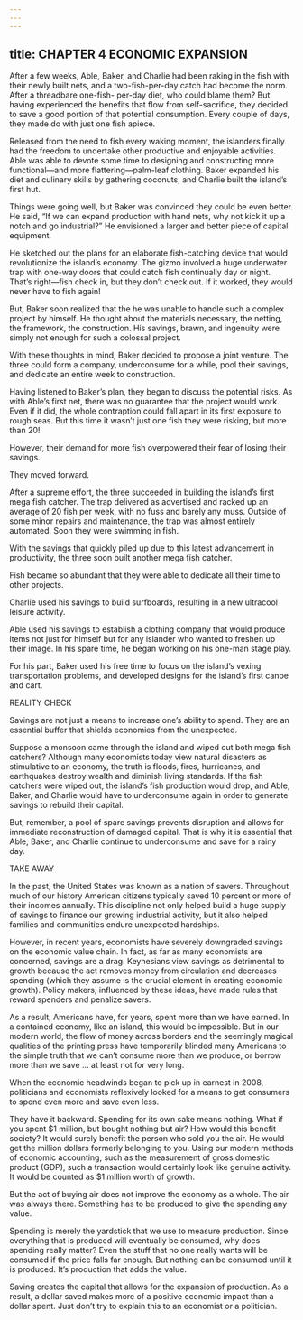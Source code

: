 ```yaml
---
---
---
```

title: CHAPTER 4 ECONOMIC EXPANSION
---

After a few weeks, Able, Baker, and Charlie had been raking in the fish with their newly built nets, and a two-fish-per-day catch had become the norm. After a threadbare one-fish- per-day diet, who could blame them? But having experienced the benefits that flow from self-sacrifice, they decided to save a good portion of that potential consumption. Every couple of days, they made do with just one fish apiece.

Released from the need to fish every waking moment, the islanders finally had the freedom to undertake other productive and enjoyable activities. Able was able to devote some time to designing and constructing more functional—and more flattering—palm-leaf clothing. Baker expanded his diet and culinary skills by gathering coconuts, and Charlie built the island’s first hut.

Things were going well, but Baker was convinced they could be even better. He said, “If we can expand production with hand nets, why not kick it up a notch and go industrial?” He envisioned a larger and better piece of capital equipment.

He sketched out the plans for an elaborate fish-catching device that would revolutionize the island’s economy. The gizmo involved a huge underwater trap with one-way doors that could catch fish continually day or night. That’s right—fish check in, but they don’t check out. If it worked, they would never have to fish again!

But, Baker soon realized that the he was unable to handle such a complex project by himself. He thought about the materials necessary, the netting, the framework, the construction. His savings, brawn, and ingenuity were simply not enough for such a colossal project.

With these thoughts in mind, Baker decided to propose a joint venture. The three could form a company, underconsume for a while, pool their savings, and dedicate an entire week to construction.

Having listened to Baker’s plan, they began to discuss the potential risks. As with Able’s first net, there was no guarantee that the project would work. Even if it did, the whole contraption could fall apart in its first exposure to rough seas. But this time it wasn’t just one fish they were risking, but more than 20!

However, their demand for more fish overpowered their fear of losing their savings.

They moved forward.

After a supreme effort, the three succeeded in building the island’s first mega fish catcher. The trap delivered as advertised and racked up an average of 20 fish per week, with no fuss and barely any muss. Outside of some minor repairs and maintenance, the trap was almost entirely automated. Soon they were swimming in fish.

With the savings that quickly piled up due to this latest advancement in productivity, the three soon built another mega fish catcher.

Fish became so abundant that they were able to dedicate all their time to other projects.

Charlie used his savings to build surfboards, resulting in a new ultracool leisure activity.

Able used his savings to establish a clothing company that would produce items not just for himself but for any islander who wanted to freshen up their image. In his spare time, he began working on his one-man stage play.

For his part, Baker used his free time to focus on the island’s vexing transportation problems, and developed designs for the island’s first canoe and cart.

REALITY CHECK

Savings are not just a means to increase one’s ability to spend. They are an essential buffer that shields economies from the unexpected.

Suppose a monsoon came through the island and wiped out both mega fish catchers? Although many economists today view natural disasters as stimulative to an economy, the truth is floods, fires, hurricanes, and earthquakes destroy wealth and diminish living standards. If the fish catchers were wiped out, the island’s fish production would drop, and Able, Baker, and Charlie would have to underconsume again in order to generate savings to rebuild their capital.

But, remember, a pool of spare savings prevents disruption and allows for immediate reconstruction of damaged capital. That is why it is essential that Able, Baker, and Charlie continue to underconsume and save for a rainy day.

TAKE AWAY

In the past, the United States was known as a nation of savers. Throughout much of our history American citizens typically saved 10 percent or more of their incomes annually. This discipline not only helped build a huge supply of savings to finance our growing industrial activity, but it also helped families and communities endure unexpected hardships.

However, in recent years, economists have severely downgraded savings on the economic value chain. In fact, as far as many economists are concerned, savings are a drag. Keynesians view savings as detrimental to growth because the act removes money from circulation and decreases spending (which they assume is the crucial element in creating economic growth). Policy makers, influenced by these ideas, have made rules that reward spenders and penalize savers.

As a result, Americans have, for years, spent more than we have earned. In a contained economy, like an island, this would be impossible. But in our modern world, the flow of money across borders and the seemingly magical qualities of the printing press have temporarily blinded many Americans to the simple truth that we can’t consume more than we produce, or borrow more than we save … at least not for very long.

When the economic headwinds began to pick up in earnest in 2008, politicians and economists reflexively looked for a means to get consumers to spend even more and save even less.

They have it backward. Spending for its own sake means nothing. What if you spent $1 million, but bought nothing but air? How would this benefit society? It would surely benefit the person who sold you the air. He would get the million dollars formerly belonging to you. Using our modern methods of economic accounting, such as the measurement of gross domestic product (GDP), such a transaction would certainly look like genuine activity. It would be counted as $1 million worth of growth.

But the act of buying air does not improve the economy as a whole. The air was always there. Something has to be produced to give the spending any value.

Spending is merely the yardstick that we use to measure production. Since everything that is produced will eventually be consumed, why does spending really matter? Even the stuff that no one really wants will be consumed if the price falls far enough. But nothing can be consumed until it is produced. It’s production that adds the value.

Saving creates the capital that allows for the expansion of production. As a result, a dollar saved makes more of a positive economic impact than a dollar spent. Just don’t try to explain this to an economist or a politician.
